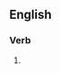 ==English==

===Verb===
{{head|en|present participle}}

# {{present participle of|limp reraise|lang=en|nocat=1}}